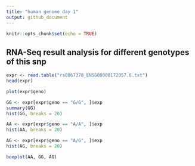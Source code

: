 ```yaml
---
title: "human genome day 1"
output: github_document
---
```


```r
knitr::opts_chunk$set(echo = TRUE)
```

## RNA-Seq result analysis for different genotypes of this snp
```r
expr <- read.table("rs8067378_ENSG00000172057.6.txt")
head(expr)
```

```r
plot(expr$geno)
```

```r
GG <- expr[expr$geno == "G/G", ]$exp
summary(GG)
hist(GG, breaks = 20)

AA <- expr[expr$geno == "A/A", ]$exp
hist(AA, breaks = 20)

AG <- expr[expr$geno == "A/G", ]$exp
hist(AG, breaks = 20)
```

```r
boxplot(AA, GG, AG)
```

